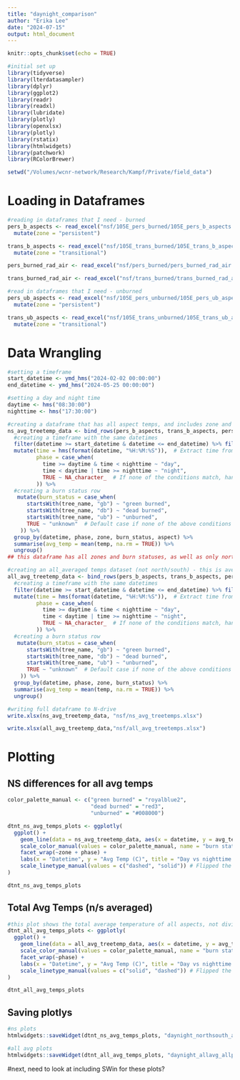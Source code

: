 ```yaml
---
title: "daynight_comparison"
author: "Erika Lee"
date: "2024-07-15"
output: html_document
---
```


```r
knitr::opts_chunk$set(echo = TRUE)
```

```r
#initial set up
library(tidyverse)
library(lterdatasampler)
library(dplyr)
library(ggplot2)
library(readr)
library(readxl)
library(lubridate)
library(plotly)
library(openxlsx)
library(plotly)
library(rstatix)
library(htmlwidgets)
library(patchwork)
library(RColorBrewer)

setwd("/Volumes/wcnr-network/Research/Kampf/Private/field_data")
```

# Loading in Dataframes

```r
#reading in dataframes that I need - burned
pers_b_aspects <- read_excel("nsf/105E_pers_burned/105E_pers_b_aspects.xlsx") %>%
  mutate(zone = "persistent")

trans_b_aspects <- read_excel("nsf/105E_trans_burned/105E_trans_b_aspects.xlsx") %>%
  mutate(zone = "transitional")

pers_burned_rad_air <- read_excel("nsf/pers_burned/pers_burned_rad_air.xlsx")

trans_burned_rad_air <- read_excel("nsf/trans_burned/trans_burned_rad_air.xlsx")

#read in dataframes that I need - unburned
pers_ub_aspects <- read_excel("nsf/105E_pers_unburned/105E_pers_ub_aspects.xlsx") %>%
  mutate(zone = "persistent")

trans_ub_aspects <- read_excel("nsf/105E_trans_unburned/105E_trans_ub_aspects.xlsx") %>%
  mutate(zone = "transitional")
```

# Data Wrangling

```r
#setting a timeframe
start_datetime <- ymd_hms("2024-02-02 00:00:00")
end_datetime <- ymd_hms("2024-05-25 00:00:00")

#setting a day and night time 
daytime <- hms("08:30:00")
nighttime <- hms("17:30:00")

#creating a dataframe that has all aspect temps, and includes zone and burn status
ns_avg_treetemp_data <- bind_rows(pers_b_aspects, trans_b_aspects, pers_ub_aspects, trans_ub_aspects) %>%
  #creating a timeframe with the same datetimes
  filter(datetime >= start_datetime & datetime <= end_datetime) %>% filter(aspect == c("north", "south")) %>%
  mutate(time = hms(format(datetime, "%H:%M:%S")),  # Extract time from datetime
         phase = case_when(
           time >= daytime & time < nighttime ~ "day",
           time < daytime | time >= nighttime ~ "night",
           TRUE ~ NA_character_  # If none of the conditions match, handle accordingly
         )) %>%
  #creating a burn status row
   mutate(burn_status = case_when(
      startsWith(tree_name, "gb") ~ "green burned",
      startsWith(tree_name, "db") ~ "dead burned",
      startsWith(tree_name, "ub") ~ "unburned",
      TRUE ~ "unknown"  # Default case if none of the above conditions match
    )) %>%
  group_by(datetime, phase, zone, burn_status, aspect) %>%
  summarise(avg_temp = mean(temp, na.rm = TRUE)) %>%
  ungroup()
## this dataframe has all zones and burn statuses, as well as only north and south aspect average temps for every 15 minute increment

#creating an all_averaged temps dataset (not north/south) - this is averaging the n/s temps
all_avg_treetemp_data <- bind_rows(pers_b_aspects, trans_b_aspects, pers_ub_aspects, trans_ub_aspects) %>%
  #creating a timeframe with the same datetimes
  filter(datetime >= start_datetime & datetime <= end_datetime) %>% filter(aspect == c("north", "south")) %>%
  mutate(time = hms(format(datetime, "%H:%M:%S")),  # Extract time from datetime
         phase = case_when(
           time >= daytime & time < nighttime ~ "day",
           time < daytime | time >= nighttime ~ "night",
           TRUE ~ NA_character_  # If none of the conditions match, handle accordingly
         )) %>%
  #creating a burn status row
   mutate(burn_status = case_when(
      startsWith(tree_name, "gb") ~ "green burned",
      startsWith(tree_name, "db") ~ "dead burned",
      startsWith(tree_name, "ub") ~ "unburned",
      TRUE ~ "unknown"  # Default case if none of the above conditions match
    )) %>%
  group_by(datetime, phase, zone, burn_status) %>%
  summarise(avg_temp = mean(temp, na.rm = TRUE)) %>%
  ungroup()
```

```r
#writing full dataframe to N-drive
write.xlsx(ns_avg_treetemp_data, "nsf/ns_avg_treetemps.xlsx")

write.xlsx(all_avg_treetemp_data,"nsf/all_avg_treetemps.xlsx")
```

# Plotting

## NS differences for all avg temps

```r
color_palette_manual <- c("green burned" = "royalblue2", 
                          "dead burned" = "red3",
                          "unburned" = "#008000")

dtnt_ns_avg_temps_plots <- ggplotly(
  ggplot() +
    geom_line(data = ns_avg_treetemp_data, aes(x = datetime, y = avg_temp, color = burn_status, linetype = aspect), alpha = 0.8) + 
    scale_color_manual(values = color_palette_manual, name = "burn status,") +
    facet_wrap(~zone + phase) +
    labs(x = "Datetime", y = "Avg Temp (C)", title = "Day vs nighttime average temp by sensor aspect") +
    scale_linetype_manual(values = c("dashed", "solid")) # Flipped the order of linetypes
)

dtnt_ns_avg_temps_plots
```

## Total Avg Temps (n/s averaged)

```r
#this plot shows the total average temperature of all aspects, not divided by aspects
dtnt_all_avg_temps_plots <- ggplotly(
  ggplot() +
    geom_line(data = all_avg_treetemp_data, aes(x = datetime, y = avg_temp, color = burn_status, linetype = zone), alpha = 0.7) + 
    scale_color_manual(values = color_palette_manual, name = "burn status,") +
    facet_wrap(~phase) +
    labs(x = "Datetime", y = "Avg Temp (C)", title = "Day vs nighttime average temp of all sensors, by zone") +
    scale_linetype_manual(values = c("solid", "dashed")) # Flipped the order of linetypes
)

dtnt_all_avg_temps_plots
```

## Saving plotlys

```r
#ns plots
htmlwidgets::saveWidget(dtnt_ns_avg_temps_plots, "daynight_northsouth_allplots.html")

#all avg plots
htmlwidgets::saveWidget(dtnt_all_avg_temps_plots, "daynight_allavg_allplots.html")
```

#next, need to look at including SWin for these plots?
